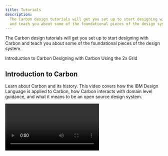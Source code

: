 ```yaml
---
title: Tutorials
description:
  The Carbon design tutorials will get you set up to start designing with Carbon
  and teach you about some of the foundational pieces of the design system.
---
```



<PageDescription>

The Carbon design tutorials will get you set up to start designing with Carbon
and teach you about some of the foundational pieces of the design system.

</PageDescription>

<AnchorLinks>

<AnchorLink>Introduction to Carbon</AnchorLink>
<AnchorLink>Designing with Carbon</AnchorLink>
<AnchorLink>Using the 2x Grid</AnchorLink>

</AnchorLinks>

## Introduction to Carbon

Learn about Carbon and its history. This video covers how the IBM Design
Language is applied to Carbon, how Carbon interacts with domain level guidance,
and what it means to be an open source design system.

<Video title="Introduction to Carbon" vimeoId="457802924" />

For further learning, check out
[All about Carbon](/all-about-carbon/what-is-carbon),
[Get started](/designing/get-started), and the
[IBM Design Language](https://www.ibm.com/design/language/).

## Designing with Carbon

This video covers how to design with components and type styles, and where to
find relevant guidance and resources while designing. It also goes through the
steps of getting set up with the Carbon Sketch kits and grid template.

<Video title="designing with carbon" vimeoId="457803206" />

To learn more about our Sketch kits, head over to
[Design kits](/designing/kits/sketch).

## Using the 2x Grid

Learn about the fundamentals of using our 2x Grid. This video gives an overview
of basic grid terminology, breakpoints, the three grid modes, and some resources
to get started designing with the 2x Grid.

<Video title="using 2x grid" vimeoId="457802917" />

You can find detailed grid guidance on the
[2x Grid](/guidelines/2x-grid/overview) page.
